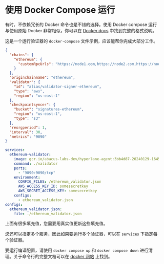 # 使用 Docker Compose 运行

有时，不依赖冗长的 Docker 命令也是不错的选择。使用 Docker compose 运行与使用原始 Docker 非常相似，你可以在 [Docker docs](https://docs.Docker.com/compose/compose-file/) 中找到完整的格式说明。

这是一个运行验证器的 `docker-compose` 文件示例，应该能帮你完成大部分工作。

```json
{
  "chains": {
    "ethereum": {
      "customRpcUrls": "https://node1.com,https://node2.com,https://node3.com"
    }
  },
  "originchainname": "ethereum",
  "validator": {
    "id": "alias/validator-signer-ethereum",
    "type": "aws",
    "region": "us-east-1"
  },
  "checkpointsyncer": {
    "bucket": "signatures-ethereum",
    "region": "us-east-1",
    "type": "s3"
  },
  "reorgperiod": 1,
  "interval": 30,
  "metrics": "9090"
}
```

```yaml
services:
  ethereum-validator:
    image: gcr.io/abacus-labs-dev/hyperlane-agent:3bb4d87-20240129-164519
    command: ./validator
    ports:
      - "9090:9090/tcp"
    environment:
      CONFIG_FILES: /ethereum_validator.json
      AWS_ACCESS_KEY_ID: somesecretkey
      AWS_SECRET_ACCESS_KEY: somesecretkey
    configs:
      - ethereum_validator.json
configs:
  ethereum_validator.json:
    file: ./ethereum_validator.json
```

上面有很多填充值，您需要用真实值更新这些填充值。

您还可以指定多个服务，因此如果要运行多个验证器，可以在 `services` 下指定每个验证器。

要运行编译配置，请使用 `docker compose up` 和 `docker compose down` 进行清理。关于命令行的完整文档可以在 [docker 网站](https://docs.docker.com/engine/reference/commandline/compose/) 上找到。
